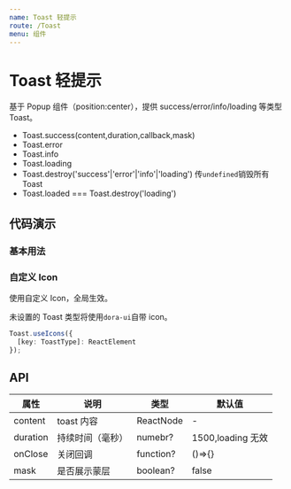 ```yaml
---
name: Toast 轻提示
route: /Toast
menu: 组件
---
```





# Toast 轻提示

基于 Popup 组件（position:center），提供 success/error/info/loading 等类型 Toast。

- Toast.success(content,duration,callback,mask)
- Toast.error
- Toast.info
- Toast.loading
- Toast.destroy('success'|'error'|'info'|'loading') 传`undefined`销毁所有 Toast
- Toast.loaded === Toast.destroy('loading')

## 代码演示

### 基本用法

<CodeBox code={BasicDemoCode}>
  <BasicDemo></BasicDemo>
</CodeBox>

### 自定义 Icon

使用自定义 Icon，全局生效。

未设置的 Toast 类型将使用`dora-ui`自带 icon。

```ts
Toast.useIcons({
  [key: ToastType]: ReactElement
});
```

<CodeBox code={CustomizeDemoCode} title="自定义Icon" desc="更换loading默认图标">
  <CustomizeDemo></CustomizeDemo>
</CodeBox>

## API

| 属性     | 说明             | 类型      | 默认值            |
| -------- | ---------------- | --------- | ----------------- |
| content  | toast 内容       | ReactNode | -                 |
| duration | 持续时间（毫秒） | numebr?   | 1500,loading 无效 |
| onClose  | 关闭回调         | function? | ()=>{}            |
| mask     | 是否展示蒙层     | boolean?  | false             |
